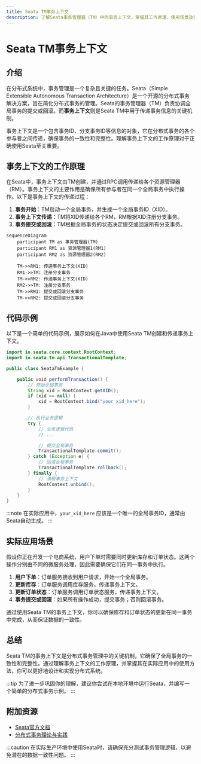 ```yaml
---
title: Seata TM事务上下文
description: 了解Seata事务管理器（TM）中的事务上下文，掌握其工作原理、使用场景及实际应用。
---
```


# Seata TM事务上下文

## 介绍

在分布式系统中，事务管理是一个复杂且关键的任务。Seata（Simple Extensible Autonomous Transaction Architecture）是一个开源的分布式事务解决方案，旨在简化分布式事务的管理。Seata的事务管理器（TM）负责协调全局事务的提交或回滚。而**事务上下文**则是Seata TM中用于传递事务信息的关键机制。

事务上下文是一个包含事务ID、分支事务ID等信息的对象，它在分布式事务的各个参与者之间传递，确保事务的一致性和完整性。理解事务上下文的工作原理对于正确使用Seata至关重要。

## 事务上下文的工作原理

在Seata中，事务上下文由TM创建，并通过RPC调用传递给各个资源管理器（RM）。事务上下文的主要作用是确保所有参与者在同一个全局事务中执行操作。以下是事务上下文的传递过程：

1. **事务开始**：TM启动一个全局事务，并生成一个全局事务ID（XID）。
2. **事务上下文传递**：TM将XID传递给各个RM，RM根据XID注册分支事务。
3. **事务提交或回滚**：TM根据全局事务的状态决定提交或回滚所有分支事务。

```mermaid
sequenceDiagram
    participant TM as 事务管理器(TM)
    participant RM1 as 资源管理器1(RM1)
    participant RM2 as 资源管理器2(RM2)

    TM->>RM1: 传递事务上下文(XID)
    RM1->>TM: 注册分支事务
    TM->>RM2: 传递事务上下文(XID)
    RM2->>TM: 注册分支事务
    TM->>RM1: 提交或回滚分支事务
    TM->>RM2: 提交或回滚分支事务
```

## 代码示例

以下是一个简单的代码示例，展示如何在Java中使用Seata TM创建和传递事务上下文。

```java
import io.seata.core.context.RootContext;
import io.seata.tm.api.TransactionalTemplate;

public class SeataTmExample {

    public void performTransaction() {
        // 开始全局事务
        String xid = RootContext.getXID();
        if (xid == null) {
            xid = RootContext.bind("your_xid_here");
        }

        // 执行业务逻辑
        try {
            // 业务逻辑代码
            // ...

            // 提交全局事务
            TransactionalTemplate.commit();
        } catch (Exception e) {
            // 回滚全局事务
            TransactionalTemplate.rollback();
        } finally {
            // 清理事务上下文
            RootContext.unbind();
        }
    }
}
```

:::note
在实际应用中，`your_xid_here` 应该是一个唯一的全局事务ID，通常由Seata自动生成。
:::

## 实际应用场景

假设你正在开发一个电商系统，用户下单时需要同时更新库存和订单状态。这两个操作分别由不同的微服务处理，因此需要确保它们在同一事务中执行。

1. **用户下单**：订单服务接收到用户请求，开始一个全局事务。
2. **更新库存**：订单服务调用库存服务，传递事务上下文。
3. **更新订单状态**：订单服务调用订单状态服务，传递事务上下文。
4. **事务提交或回滚**：如果所有操作成功，提交事务；否则回滚事务。

通过使用Seata TM的事务上下文，你可以确保库存和订单状态的更新在同一事务中完成，从而保证数据的一致性。

## 总结

Seata TM的事务上下文是分布式事务管理中的关键机制，它确保了全局事务的一致性和完整性。通过理解事务上下文的工作原理，并掌握其在实际应用中的使用方法，你可以更好地设计和实现分布式系统。

:::tip
为了进一步巩固你的理解，建议你尝试在本地环境中运行Seata，并编写一个简单的分布式事务示例。
:::

## 附加资源

- [Seata官方文档](https://seata.io/zh-cn/docs/overview/what-is-seata.html)
- [分布式事务理论与实践](https://www.oreilly.com/library/view/distributed-systems-principles/9781492043015/)

:::caution
在实际生产环境中使用Seata时，请确保充分测试事务管理逻辑，以避免潜在的数据一致性问题。
:::